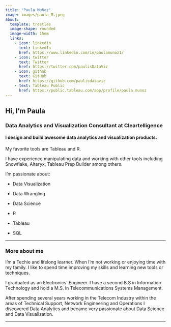 ```yaml
---
title: "Paula Muñoz"
image: images/paula_M.jpeg
about: 
  template: trestles
  image-shape: rounded
  image-width: 15em
  links:
    - icon: linkedin
      text: LinkedIn
      href: https://www.linkedin.com/in/paulamunoz1/
    - icon: twitter
      text: Twitter
      href: https://twitter.com/paulisDataViz
    - icon: github
      text: GitHub
      href: https://github.com/paulisdataviz
    - text: Tableau Public
      href: https://public.tableau.com/app/profile/paula.munoz
---
```


## **Hi, I'm Paula**

### **Data Analytics and Visualization Consultant at Cleartelligence**

#### **I design and build awesome data analytics and visualization products.**

My favorite tools are Tableau and R.

I have experience manipulating data and working with other tools including Snowflake, Alteryx, Tableau Prep Builder among others.

I'm passionate about:

-   Data Visualization

-   Data Wrangling

-   Data Science

-   R

-   Tableau

-   SQL

------------------------------------------------------------------------

### **More about me**

I'm a Techie and lifelong learner. When I'm not working or enjoying time with my family. I like to spend time improving my skills and learning new tools or techniques.

I graduated as an Electronics' Engineer. I have a second B.S in Information Technology and hold a M.S. in Telecommunications Systems Management.

After spending several years working in the Telecom Industry within the areas of Technical Support, Network Engineering and Operations I discovered Data Analytics and became very passionate about Data Science and Data Visualization.

------------------------------------------------------------------------
